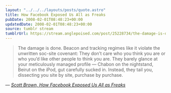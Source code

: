```yaml
---
layout: "../../../layouts/posts/quote.astro"
title: How Facebook Exposed Us All as Freaks
pubDate: 2008-02-01T08:48:23+00:00
updatedDate: 2008-02-01T08:48:23+00:00
source: tumblr stream
tumblrUrl: https://stream.anglepoised.com/post/25228734/the-damage-is-done-beacon-and-tracking-regimes
---
```


> The damage is done. Beacon and tracking regimes like it violate the unwritten soc-site covenant: They don&rsquo;t care who you think you are or who you&rsquo;d like other people to think you are. They barely glance at your meticulously managed profile — Chabon on the nightstand, Beirut on the iPod, gut carefully sucked in. Instead, they tail you, dissecting you site by site, purchase by purchase.

— <cite>[Scott Brown, _How Facebook Exposed Us All as Freaks_](https://www.wired.com/2008/01/pl-brown-21/)</cite>

